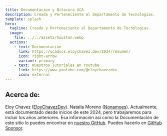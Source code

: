 ```yaml
---
title: Documentacion y Bitacora UCA
description: Creada y Perteneciente al Departamento de Tecnologias.
template: splash
hero:
  tagline: Creada y Perteneciente al Departamento de Tecnologias.
  image:
    file: ../../assets/houston.webp
  actions:
    - text: Documentación
      link: https://ucadocs.eloychavez.dev/2024/resumen/
      icon: right-arrow
      variant: primary
    - text: Nuestros Tutoriales en Youtube
      link: https://www.youtube.com/@eloychavezdev
      icon: external
---
```



## Acerca de:

<CardGrid stagger>
	<Card title="¿Quiénes lo documentan?" icon="pencil">
		Eloy Chavez (<a href="https://eloychavez.dev/" target="_blank">EloyChavezDev</a>).
		Natalia Moreno (<a href="https://www.linkedin.com/in/nonamoes/" target="_blank">Nonamoes</a>).
	</Card>
	<Card title="¿Desde qué año está documentado?" icon="add-document">
		Actualmente, está documentado desde inicios de este 2024, pero trabajaremos para incluir los años anteriores.
	</Card>
	<Card title="¿Cómo puedo documentar mi información así?" icon="setting">
		Esa información asi como la Documentación de este sitio lo puedes encontrar en <a href="https://github.com/EloyChavezDev/DocUCA" target="_blank">nuestro GitHub</a>.
	</Card>
	<Card title="Quieres realizar una donación:" icon="open-book">
		Puedes hacerlo en <a href="https://github.com/sponsors/EloyChavezDev" target="_blank">GitHub Sponsor</a>.
	</Card>
</CardGrid>
